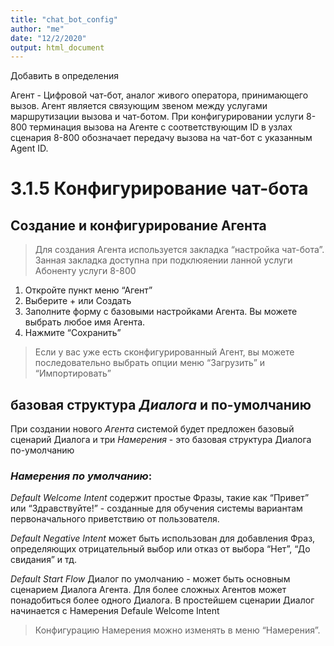 ```yaml
---
title: "chat_bot_config"
author: "me"
date: "12/2/2020"
output: html_document
---
```


Добавить в определения 

Агент - Цифровой чат-бот, аналог живого оператора, принимающего вызов. Агент является связующим звеном между услугами маршрутизации вызова и чат-ботом. При конфигурировании услуги 8-800 терминация вызова на Агенте с соответствующим ID в узлах сценария 8-800 обозначает передачу вызова на чат-бот с указанным Agent ID.


# 3.1.5 Конфигурирование чат-бота

## Создание и конфигурирование Агента

> Для создания Агента используется закладка "настройка чат-бота". Занная закладка доступна при 
> подклюяении ланной услуги Абоненту услуги 8-800

1. Откройте пункт меню "Агент"
2. Выберите + или Создать
3. Заполните форму с базовыми настройками Агента. Вы можете выбрать любое имя Агента.
4. Нажмите "Сохранить"


> Если у вас уже есть сконфигурированный Агент, вы можете последовательно выбрать опции меню "Загрузить" и "Импортировать"

## базовая структура _Диалога_ и по-умолчанию
При создании нового _Агента_ системой будет предложен базовый сценарий Диалога и три _Намерения_ - это базовая структура Диалога по-умолчанию

### _Намерения по умолчанию_:
*Default Welcome Intent*  содержит простые Фразы, такие как "Привет" или "Здравствуйте!" - созданные для обучения системы вариантам первоначального приветствию от пользователя. 

*Default Negative Intent* может быть использован для добавления Фраз, определяющих отрицательный выбор или отказ от выбора "Нет", "До свидания" и тд.

*Default Start Flow* Диалог по умолчанию - может быть основным сценарием Диалога Агента. Для более сложных Агентов может понадобиться более одного Диалога. В простейшем сценарии Диалог начинается с Намерения Defaule Welcome Intent 

> Конфигурацию Намерения можно изменять в меню "Намерения".





